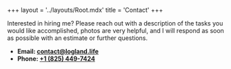 +++
layout = '../layouts/Root.mdx'
title = 'Contact'
+++

Interested in hiring me? Please reach out with a description of the tasks you would like accomplished, photos are very helpful, and I will respond as soon as possible with an estimate or further questions.

- **Email: contact@logland.life**
- **Phone: <a href="tel:+1-825-449-7424">+1 (825) 449-7424</a>**